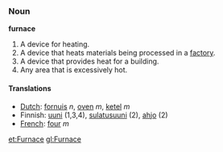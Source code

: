 ===Noun===
'''furnace'''

# A device for heating.
# A device that heats materials being processed in a [[factory]].
# A device that provides heat for a building.
# Any area that is excessively hot.

====Translations====
*[[Dutch]]: [[fornuis]] ''n'', [[oven]] ''m'', [[ketel]] ''m''
*Finnish: [[uuni]] (1,3,4), [[sulatusuuni]] (2), [[ahjo]] (2)
*[[French]]: [[four]] ''m''

[[et:Furnace]]
[[gl:Furnace]]